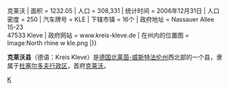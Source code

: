 {{expand|time=2016-06-16T13:06:50+00:00}}
{{noteTA|G1=德国地名|G2=Landkreis|G3=单位}}
{{unreferenced|time=2016-06-16T13:06:50+00:00}}
{{德国县级行政单位
| 县徽图 = Image:DEU Kreis Kleve COA.svg
| 在德国内的位置图 = Image:Lage des Kreises Kleve in Deutschland.PNG
| 所属联邦州 = 北莱茵-威斯特法伦州
| 所属行政区 = 杜塞尔多夫行政区
| 首府 = 克莱沃 (德国){{!}}克莱沃
| 面积 = 1232.05
| 人口 = 308,331
| 统计时间 = 2006年12月31日
| 人口密度 = 250
| 汽车牌号 = KLE
| 下辖市镇 = 16个
| 政府地址 = Nassauer Allee 15-23<br />47533 Kleve
| 政府网站 = www.kreis-kleve.de
| 在州内的位置图 = Image:North rhine w kle.png
|}}

'''克莱沃县'''（德语：Kreis Kleve）是[[德国|德国]][[北莱茵-威斯特法伦州|北莱茵-威斯特法伦州]]西北部的一个县，隶属于[[杜塞尔多夫行政区|杜塞尔多夫行政区]]，首府[[克莱沃_(德国)|克莱沃]]。

{{北莱茵-威斯特法伦州行政区划}}

{{Authority control}}
[[Category:北莱茵-威斯特法伦州|K]]